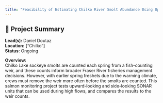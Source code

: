 ```yaml
---
title: "Feasibility of Estimating Chilko River Smolt Abundance Using Upward- and Side-Looking SONAR Methods"
---
```


## 🧬 Project Summary

**Lead(s):** Daniel Doutaz  
**Location:** ["Chilko"]  
**Status:** Ongoing  

**Overview:**  
Chilko Lake sockeye smolts are counted each spring from a fish-counting weir, and these counts inform broader Fraser River fisheries management decisions. However, with earlier spring freshets due to the warming climate, crews must remove the weir more often before the smolts are counted. This salmon monitoring project tests upward-looking and side-looking SONAR units that can be used during high flows, and compares the results to the weir counts.